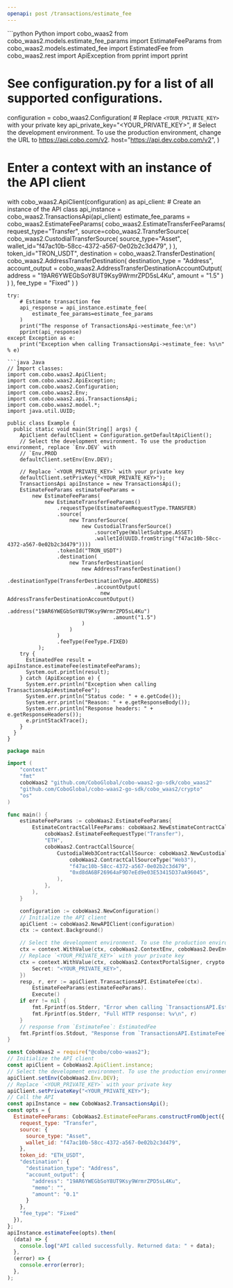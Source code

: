 ```yaml
---
openapi: post /transactions/estimate_fee
---
```


<RequestExample>
```python Python
import cobo_waas2
from cobo_waas2.models.estimate_fee_params import EstimateFeeParams
from cobo_waas2.models.estimated_fee import EstimatedFee
from cobo_waas2.rest import ApiException
from pprint import pprint

# See configuration.py for a list of all supported configurations.
configuration = cobo_waas2.Configuration(
    # Replace `<YOUR_PRIVATE_KEY>` with your private key
    api_private_key="<YOUR_PRIVATE_KEY>",
    # Select the development environment. To use the production environment, change the URL to https://api.cobo.com/v2.
    host="https://api.dev.cobo.com/v2",
)
# Enter a context with an instance of the API client
with cobo_waas2.ApiClient(configuration) as api_client:
    # Create an instance of the API class
    api_instance = cobo_waas2.TransactionsApi(api_client)
    estimate_fee_params = cobo_waas2.EstimateFeeParams(
        cobo_waas2.EstimateTransferFeeParams(
            request_type="Transfer",
            source=cobo_waas2.TransferSource(
                cobo_waas2.CustodialTransferSource(
                    source_type="Asset",
                    wallet_id="f47ac10b-58cc-4372-a567-0e02b2c3d479",
                )
            ),
            token_id="TRON_USDT",
            destination = cobo_waas2.TransferDestination(
                cobo_waas2.AddressTransferDestination(
                    destination_type = "Address",
                    account_output = cobo_waas2.AddressTransferDestinationAccountOutput(
                        address = "19AR6YWEGbSoY8UT9Ksy9WrmrZPD5sL4Ku",
                        amount = "1.5"
                    )
                )
            ),
            fee_type = "Fixed"
        )
    )

    try:
        # Estimate transaction fee
        api_response = api_instance.estimate_fee(
            estimate_fee_params=estimate_fee_params
        )
        print("The response of TransactionsApi->estimate_fee:\n")
        pprint(api_response)
    except Exception as e:
        print("Exception when calling TransactionsApi->estimate_fee: %s\n" % e)

```
```java Java
// Import classes:
import com.cobo.waas2.ApiClient;
import com.cobo.waas2.ApiException;
import com.cobo.waas2.Configuration;
import com.cobo.waas2.Env;
import com.cobo.waas2.api.TransactionsApi;
import com.cobo.waas2.model.*;
import java.util.UUID;

public class Example {
  public static void main(String[] args) {
    ApiClient defaultClient = Configuration.getDefaultApiClient();
    // Select the development environment. To use the production environment, replace `Env.DEV` with
    // `Env.PROD
    defaultClient.setEnv(Env.DEV);

    // Replace `<YOUR_PRIVATE_KEY>` with your private key
    defaultClient.setPrivKey("<YOUR_PRIVATE_KEY>");
    TransactionsApi apiInstance = new TransactionsApi();
    EstimateFeeParams estimateFeeParams =
        new EstimateFeeParams(
            new EstimateTransferFeeParams()
                .requestType(EstimateFeeRequestType.TRANSFER)
                .source(
                    new TransferSource(
                        new CustodialTransferSource()
                            .sourceType(WalletSubtype.ASSET)
                            .walletId(UUID.fromString("f47ac10b-58cc-4372-a567-0e02b2c3d479"))))
                .tokenId("TRON_USDT")
                .destination(
                    new TransferDestination(
                        new AddressTransferDestination()
                            .destinationType(TransferDestinationType.ADDRESS)
                            .accountOutput(
                              new AddressTransferDestinationAccountOutput()
                                  .address("19AR6YWEGbSoY8UT9Ksy9WrmrZPD5sL4Ku")
                                  .amount("1.5")
                        )
                    )
                )
                .feeType(FeeType.FIXED)
          );
    try {
      EstimatedFee result = apiInstance.estimateFee(estimateFeeParams);
      System.out.println(result);
    } catch (ApiException e) {
      System.err.println("Exception when calling TransactionsApi#estimateFee");
      System.err.println("Status code: " + e.getCode());
      System.err.println("Reason: " + e.getResponseBody());
      System.err.println("Response headers: " + e.getResponseHeaders());
      e.printStackTrace();
    }
  }
}

```
```go Go
package main

import (
	"context"
	"fmt"
	coboWaas2 "github.com/CoboGlobal/cobo-waas2-go-sdk/cobo_waas2"
	"github.com/CoboGlobal/cobo-waas2-go-sdk/cobo_waas2/crypto"
	"os"
)

func main() {
	estimateFeeParams := coboWaas2.EstimateFeeParams{
		EstimateContractCallFeeParams: coboWaas2.NewEstimateContractCallFeeParams(
			coboWaas2.EstimateFeeRequestType("Transfer"),
			"ETH",
			coboWaas2.ContractCallSource{
				CustodialWeb3ContractCallSource: coboWaas2.NewCustodialWeb3ContractCallSource(
					coboWaas2.ContractCallSourceType("Web3"),
					"f47ac10b-58cc-4372-a567-0e02b2c3d479",
					"0xd8dA6BF26964aF9D7eEd9e03E53415D37aA96045",
				),
			},
		),
	}

	configuration := coboWaas2.NewConfiguration()
	// Initialize the API client
	apiClient := coboWaas2.NewAPIClient(configuration)
	ctx := context.Background()

	// Select the development environment. To use the production environment, replace coboWaas2.DevEnv with coboWaas2.ProdEnv
	ctx = context.WithValue(ctx, coboWaas2.ContextEnv, coboWaas2.DevEnv)
	// Replace `<YOUR_PRIVATE_KEY>` with your private key
	ctx = context.WithValue(ctx, coboWaas2.ContextPortalSigner, crypto.Ed25519Signer{
		Secret: "<YOUR_PRIVATE_KEY>",
	})
	resp, r, err := apiClient.TransactionsAPI.EstimateFee(ctx).
		EstimateFeeParams(estimateFeeParams).
		Execute()
	if err != nil {
		fmt.Fprintf(os.Stderr, "Error when calling `TransactionsAPI.EstimateFee``: %v\n", err)
		fmt.Fprintf(os.Stderr, "Full HTTP response: %v\n", r)
	}
	// response from `EstimateFee`: EstimatedFee
	fmt.Fprintf(os.Stdout, "Response from `TransactionsAPI.EstimateFee`: %v\n", resp)
}

```
```javascript JavaScript
const CoboWaas2 = require("@cobo/cobo-waas2");
// Initialize the API client
const apiClient = CoboWaas2.ApiClient.instance;
// Select the development environment. To use the production environment, replace `Env.DEV` with `Env.PROD`
apiClient.setEnv(CoboWaas2.Env.DEV);
// Replace `<YOUR_PRIVATE_KEY>` with your private key
apiClient.setPrivateKey("<YOUR_PRIVATE_KEY>");
// Call the API
const apiInstance = new CoboWaas2.TransactionsApi();
const opts = {
  EstimateFeeParams: CoboWaas2.EstimateFeeParams.constructFromObject({
    request_type: "Transfer",
    source: {
      source_type: "Asset",
      wallet_id: "f47ac10b-58cc-4372-a567-0e02b2c3d479",
    },
    token_id: "ETH_USDT",
    "destination": {
      "destination_type": "Address",
      "account_output": {
        "address": "19AR6YWEGbSoY8UT9Ksy9WrmrZPD5sL4Ku",
        "memo": "",
        "amount": "0.1"
      }
    },
    "fee_type": "Fixed"
  }),
};
apiInstance.estimateFee(opts).then(
  (data) => {
    console.log("API called successfully. Returned data: " + data);
  },
  (error) => {
    console.error(error);
  },
);

```
</RequestExample>